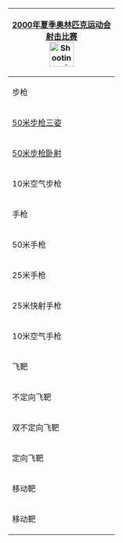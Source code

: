 {| class="infobox" style="padding:0.3em; margin-left:15px; border:1px solid #B8C7D9; background:#f5faff; font-size:90%; line-height:1.5em"
|- style="background:#cedff2; text-align:center;"
!colspan=5|[[2000年夏季奥林匹克运动会]]<br/>[[2000年夏季奥林匹克运动会射击比赛|射击比赛]]<br/>[[Image:Shooting pictogram.svg|50px]]
|- style="background:#deeaf6; text-align:center;"
!colspan=5|步枪
|-
|[[50米步枪三姿]]
|
|[[2000年夏季奥林匹克运动会射击比赛－男子50米步枪三姿|男子]]
|
|[[2000年夏季奥林匹克运动会射击比赛－女子50米步枪三姿|女子]]
|-
|[[50米步枪卧射]]
|
|[[2000年夏季奥林匹克运动会射击比赛－男子50米50米步枪卧射|男子]]
|
|
|-
|10米空气步枪
|&nbsp;
|[[2000年夏季奥林匹克运动会射击比赛－男子10米空气步枪|男子]]
|&nbsp;
|[[2000年夏季奥林匹克运动会射击比赛－女子10米空气步枪|女子]]
|- style="background:#deeaf6; text-align:center;"
!colspan=5|手枪
|-
|50米手枪
|
|[[2000年夏季奥林匹克运动会射击比赛－男子50米手枪|男子]]
|
|
|-
|25米手枪
|
|
|
|[[2000年夏季奥林匹克运动会射击比赛－女子25米手枪|女子]]
|-
|25米快射手枪
|
|[[2000年夏季奥林匹克运动会射击比赛－男子25米快射手枪|男子]]
|
|
|-
|10米空气手枪
|
|[[2000年夏季奥林匹克运动会射击比赛－男子10米空气手枪|男子]]
|
|[[2000年夏季奥林匹克运动会射击比赛－女子10米空气手枪|女子]]
|- style="background:#deeaf6; text-align:center;"
!colspan=5|飞靶
|-
|不定向飞靶
|
|[[2000年夏季奥林匹克运动会射击比赛－男子不定向飞靶|男子]]
|
|[[2000年夏季奥林匹克运动会射击比赛－女子不定向飞靶|女子]]
|-
|双不定向飞靶
|
|[[2000年夏季奥林匹克运动会射击比赛－男子双不定向飞靶|男子]]
|
|[[2000年夏季奥林匹克运动会射击比赛－女子双不定向飞靶|女子]]
|-
|定向飞靶
|
|[[2000年夏季奥林匹克运动会射击比赛－男子定向飞靶|男子]]
|
|[[2000年夏季奥林匹克运动会射击比赛－女子定向飞靶|女子]]
|- style="background:#deeaf6; text-align:center;"
!colspan=5|移动靶
|-
|移动靶
|
|[[2000年夏季奥林匹克运动会射击比赛－男子移动靶|男子]]
|
|
|}